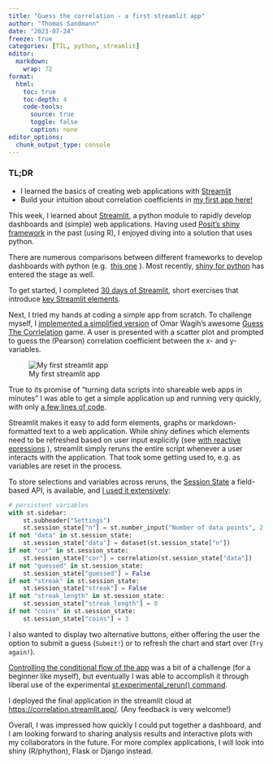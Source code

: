 ```yaml
---
title: "Guess the correlation - a first streamlit app"
author: "Thomas Sandmann"
date: "2023-07-24"
freeze: true
categories: [TIL, python, streamlit]
editor:
  markdown:
    wrap: 72
format:
  html:
    toc: true
    toc-depth: 4
    code-tools:
      source: true
      toggle: false
      caption: none
editor_options: 
  chunk_output_type: console
---
```


### TL;DR

- I learned the basics of creating web applications with 
  [Streamlit](https://streamlit.io/)
- Build your intuition about correlation coefficients in 
  [my first app here!](https://correlation.streamlit.app/)

This week, I learned about [Streamlit](https://streamlit.io/), a python
module to rapidly develop dashboards and (simple) web applications.
Having used [Posit's shiny framework](https://shiny.posit.co/) in the
past (using R), I enjoyed diving into a solution that uses python.

There are numerous comparisons between different frameworks to develop
dashboards with python (e.g. 
[this one](https://medium.datadriveninvestor.com/streamlit-vs-dash-vs-voil%C3%A0-vs-panel-battle-of-the-python-dashboarding-giants-177c40b9ea57)
). Most recently, [shiny for python](https://shiny.posit.co/py/) has
entered the stage as well.

To get started, I completed 
[30 days of Streamlit](https://blog.streamlit.io/30-days-of-streamlit/),
short exercises that introduce 
[key Streamlit elements](https://docs.streamlit.io/library/cheatsheet). 

Next, I tried my hands at coding a simple app from scratch. To challenge myself,
I 
[implemented a simplified version](https://correlation.streamlit.app/)
of Omar Wagih's awesome
[Guess The Corrlelation](https://www.guessthecorrelation.com/)
game. A user is presented with a scatter plot and prompted to guess the
(Pearson) correlation coefficient between the x- and y-variables.

![My first streamlit app](screenshot.jpg)

True to its promise of "turning data scripts into shareable web apps in minutes"
I was able to get a simple application up and running very quickly, with only
[a few lines of code](https://github.com/tomsing1/correlation).

Streamlit makes it easy to add form elements, graphs or markdown-formatted text
to a web application. While shiny defines which elements need to be refreshed
based on user input explicitly (see 
[with reactive epressions](https://shiny.posit.co/r/getstarted/shiny-basics/lesson6/)
), streamlit simply reruns the entire script whenever a user interacts with 
the application. That took some getting used to, e.g. as variables are reset
in the process.

To store selections and variables across reruns, the 
[Session State](https://docs.streamlit.io/library/api-reference/session-state)
a field-based API, is available, and 
[I used it extensively](https://github.com/tomsing1/correlation/blob/b943f7b55d11ac310c48649c43e1853d8e6c630f/1_%F0%9F%8F%A0_Home.py#L63):

```python
# persistent variables
with st.sidebar:
    st.subheader("Settings")
    st.session_state["n"] = st.number_input("Number of data points", 2, 1000, 100)
if not "data" in st.session_state:
    st.session_state["data"] = dataset(st.session_state["n"])
if not "cor" in st.session_state:
    st.session_state["cor"] = correlation(st.session_state["data"])
if not "guessed" in st.session_state:
    st.session_state["guessed"] = False
if not "streak" in st.session_state:
    st.session_state["streak"] = False
if not "streak_length" in st.session_state:
    st.session_state["streak_length"] = 0
if not "coins" in st.session_state:
    st.session_state["coins"] = 3
```

I also wanted to display two alternative buttons, either offering the user
the option to submit a guess (`Submit!`) or to refresh the chart and start over
(`Try again!`). 

[Controlling the conditional flow of the app](https://github.com/tomsing1/correlation/blob/b943f7b55d11ac310c48649c43e1853d8e6c630f/1_%F0%9F%8F%A0_Home.py#L102) 
was a bit of a challenge (for a beginner like myself), but eventually I was able
to accomplish it through liberal use of the experimental
[st.experimental_rerun() command](https://docs.streamlit.io/library/api-reference/control-flow/st.experimental_rerun).

I deployed the final application in the streamlit cloud at 
[https://correlation.streamlit.app/](https://correlation.streamlit.app/).
(Any feedback is very welcome!)

Overall, I was impressed how quickly I could put together a dashboard, and I
am looking forward to sharing analysis results and interactive plots with my
collaborators in the future. For more complex applications, I will look into
shiny (R/phython), Flask or Django instead.
